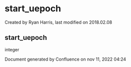 
# start_uepoch 

 Created by  Ryan Harris, last modified on 2018.02.08

## start_uepoch

integer

Document generated by Confluence on nov 11, 2022 04:24
